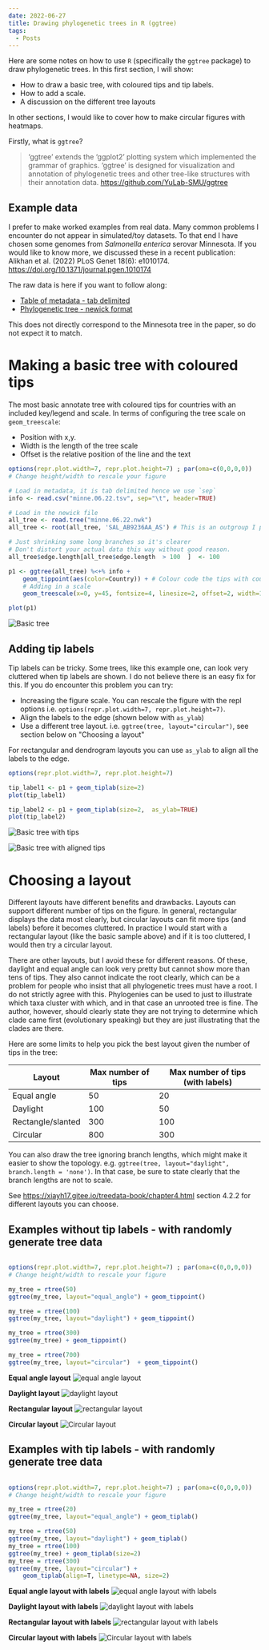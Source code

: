```yaml
---
date: 2022-06-27
title: Drawing phylogenetic trees in R (ggtree)
tags:
  - Posts
---
```


Here are some notes on how to use `R` (specifically the `ggtree` package) to draw phylogenetic trees. In this first section, I will show:

- How to draw a basic tree, with coloured tips and tip labels.
- How to add a scale.
- A discussion on the different tree layouts

In other sections, I would like to cover how to make circular figures with heatmaps.

Firstly, what is `ggtree`?

> ‘ggtree’ extends the ‘ggplot2’ plotting system which implemented the grammar of graphics. ‘ggtree’ is designed for visualization and annotation of phylogenetic
> trees and other tree-like structures with their annotation data. https://github.com/YuLab-SMU/ggtree

## Example data

I prefer to make worked examples from real data. Many common problems I encounter do not appear in simulated/toy datasets. To that end I have chosen some
genomes from _Salmonella enterica_ serovar Minnesota. If you would like to know more, we discussed these in a recent publication: Alikhan et al. (2022)
PLoS Genet 18(6): e1010174. https://doi.org/10.1371/journal.pgen.1010174

The raw data is here if you want to follow along:

- [Table of metadata - tab delimited](/example_data/minne.06.22.tsv)
- [Phylogenetic tree - newick format](/example_data/minne.06.22.nwk)

This does not directly correspond to the Minnesota tree in the paper, so do not expect it to match.

# Making a basic tree with coloured tips

The most basic annotate tree with coloured tips for countries with an included key/legend and scale.
In terms of configuring the tree scale on `geom_treescale`:

- Position with x,y.
- Width is the length of the tree scale
- Offset is the relative position of the line and the text

```r
options(repr.plot.width=7, repr.plot.height=7) ; par(oma=c(0,0,0,0))
# Change height/width to rescale your figure

# Load in metadata, it is tab delimited hence we use `sep`
info <- read.csv("minne.06.22.tsv", sep="\t", header=TRUE)

# Load in the newick file
all_tree <- read.tree("minne.06.22.nwk")
all_tree <- root(all_tree, 'SAL_AB9236AA_AS') # This is an outgroup I picked for the tree.

# Just shrinking some long branches so it's clearer
# Don't distort your actual data this way without good reason.
all_tree$edge.length[all_tree$edge.length  > 100  ]  <- 100

p1 <- ggtree(all_tree) %<+% info +
    geom_tippoint(aes(color=Country)) + # Colour code the tips with country
    # Adding in a scale
    geom_treescale(x=0, y=45, fontsize=4, linesize=2, offset=2, width=10)

plot(p1)
```

![Basic tree](./basic_tree.png)

## Adding tip labels

Tip labels can be tricky. Some trees, like this example one, can look very cluttered when tip labels are shown. I do not believe
there is an easy fix for this. If you do encounter this problem you can try:

- Increasing the figure scale. You can rescale the figure with the repl options i.e. `options(repr.plot.width=7, repr.plot.height=7)`.
- Align the labels to the edge (shown below with `as_ylab`)
- Use a different tree layout. i.e. `ggtree(tree, layout="circular")`, see section below on "Choosing a layout"

For rectangular and dendrogram layouts you can use `as_ylab` to align all the labels to the edge.

```r
options(repr.plot.width=7, repr.plot.height=7)

tip_label1 <- p1 + geom_tiplab(size=2)
plot(tip_label1)

tip_label2 <- p1 + geom_tiplab(size=2,  as_ylab=TRUE)
plot(tip_label2)
```

![Basic tree with tips](./basic_tree_tips.png)

![Basic tree with aligned tips](./basic_tree_tips_aligned.png)

# Choosing a layout

Different layouts have different benefits and drawbacks. Layouts can support different number of tips on the figure.
In general, rectangular displays the data most clearly, but circular layouts can fit more tips (and labels) before
it becomes cluttered. In practice I would start with a rectangular layout (like the basic sample above) and if it is too
cluttered, I would then try a circular layout.

There are other layouts, but I avoid these for different reasons. Of these, daylight and equal angle can look very
pretty but cannot show more than tens of tips. They also cannot indicate the root clearly, which can be a problem
for people who insist that all phylogenetic trees must have a root. I do not strictly agree with this. Phylogenies
can be used to just to illustrate which taxa cluster with which, and in that case an unrooted tree is fine.
The author, however, should clearly state they are not trying to determine which clade came first
(evolutionary speaking) but they are just illustrating that the clades are there.

Here are some limits to help you pick the best layout given the number of tips in the tree:

| Layout            | Max number of tips | Max number of tips (with labels) |
| ----------------- | ------------------ | -------------------------------- |
| Equal angle       | 50                 | 20                               |
| Daylight          | 100                | 50                               |
| Rectangle/slanted | 300                | 100                              |
| Circular          | 800                | 300                              |

You can also draw the tree ignoring branch lengths, which might make it easier to show the topology. e.g. `ggtree(tree, layout="daylight", branch.length = 'none')`.
In that case, be sure to state clearly that the branch lengths are not to scale.

See https://xiayh17.gitee.io/treedata-book/chapter4.html section 4.2.2 for different layouts you can choose.

## Examples without tip labels - with randomly generate tree data

```r

options(repr.plot.width=7, repr.plot.height=7) ; par(oma=c(0,0,0,0))
# Change height/width to rescale your figure

my_tree = rtree(50)
ggtree(my_tree, layout="equal_angle") + geom_tippoint()

my_tree = rtree(100)
ggtree(my_tree, layout="daylight") + geom_tippoint()

my_tree = rtree(300)
ggtree(my_tree) + geom_tippoint()

my_tree = rtree(700)
ggtree(my_tree, layout="circular")  + geom_tippoint()
```

**Equal angle layout**
![equal angle layout](./eq.png)

**Daylight layout**
![daylight layout](./daylight.png)

**Rectangular layout**
![rectangular layout](./dendro.png)

**Circular layout**
![Circular layout](./circ.png)

## Examples with tip labels - with randomly generate tree data

```r

options(repr.plot.width=7, repr.plot.height=7) ; par(oma=c(0,0,0,0))
# Change height/width to rescale your figure

my_tree = rtree(20)
ggtree(my_tree, layout="equal_angle") + geom_tiplab()

my_tree = rtree(50)
ggtree(my_tree, layout="daylight") + geom_tiplab()
my_tree = rtree(100)
ggtree(my_tree) + geom_tiplab(size=2)
my_tree = rtree(300)
ggtree(my_tree, layout="circular") +
    geom_tiplab(align=T, linetype=NA, size=2)
```

**Equal angle layout with labels**
![equal angle layout with labels](./eq_lab.png)

**Daylight layout with labels**
![daylight layout with labels](./daylight_lab.png)

**Rectangular layout with labels**
![rectangular layout with labels](./dendro_lab.png)

**Circular layout with labels**
![Circular layout with labels](./circ_lab.png)
